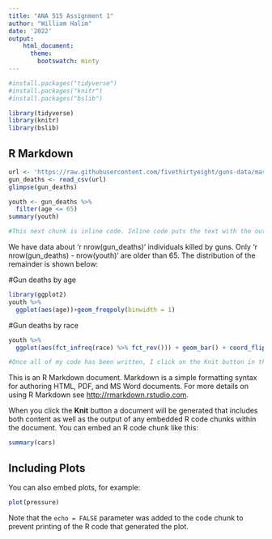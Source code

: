 ```yaml
---
title: "ANA 515 Assignment 1"
author: "William Halim"
date: '2022'
output: 
    html_document:
      theme:
        bootswatch: minty
---
```


```r
#install.packages("tidyverse")
#install.packages("knitr")
#install.packages("bslib")

library(tidyverse)
library(knitr)
library(bslib)
```

## R Markdown

```r
url <- 'https://raw.githubusercontent.com/fivethirtyeight/guns-data/master/full_data.csv'
gun_deaths <- read_csv(url)
glimpse(gun_deaths)
```

```r
youth <- gun_deaths %>%
  filter(age <= 65)
summary(youth)
```

```r
#This next chunk is inline code. Inline code puts the text with the output of the function in my document.
```

We have data about 'r nrow(gun_deaths)' individuals killed by guns. Only 'r nrow(gun_deaths) - nrow(youth)' are older than 65. The distribution of the remainder is shown below:

#Gun deaths by age
```r
library(ggplot2)
youth %>%
  ggplot(aes(age))+geom_freqpoly(binwidth = 1)
```

#Gun deaths by race
```r
youth %>%
  ggplot(aes(fct_infreq(race) %>% fct_rev())) + geom_bar() + coord_flip() + labs(x = "Victim race")
```

```r
#Once all of my code has been written, I click on the Knit button in the tool bar above to produce my document.
```

This is an R Markdown document. Markdown is a simple formatting syntax for authoring HTML, PDF, and MS Word documents. For more details on using R Markdown see <http://rmarkdown.rstudio.com>.

When you click the **Knit** button a document will be generated that includes both content as well as the output of any embedded R code chunks within the document. You can embed an R code chunk like this:

```r
summary(cars)
```

## Including Plots

You can also embed plots, for example:

```r
plot(pressure)
```

Note that the `echo = FALSE` parameter was added to the code chunk to prevent printing of the R code that generated the plot.
